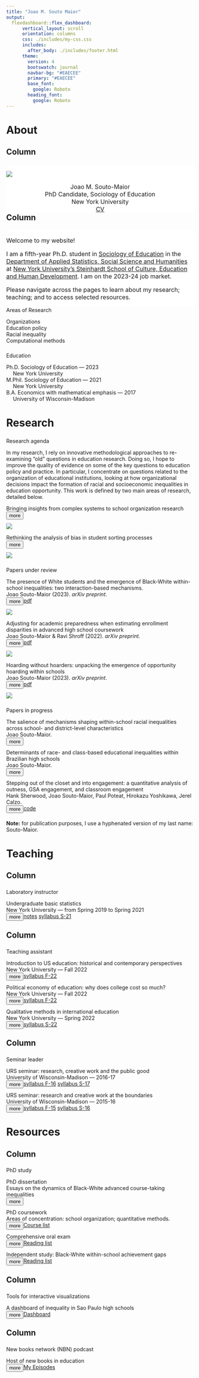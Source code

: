 ```yaml
---
title: "Joao M. Souto Maior"
output: 
  flexdashboard::flex_dashboard:
      vertical_layout: scroll
      orientation: columns
      css: ./includes/my-css.css
      includes:
        after_body: ./includes/footer.html
      theme: 
        version: 4
        bootswatch: journal
        navbar-bg: "#EAECEE"
        primary: "#EAECEE"
        base_font: 
          google: Roboto
        heading_font:
          google: Roboto
---
```





<script>
  
  function readMore1(paper) {
    let dots = document.querySelector(`.cardfig[data-paper="${paper}"] .dots`);
    let moreText = document.querySelector(`.cardfig[data-paper="${paper}"] .more`); 
    let btnText = document.querySelector(`.cardfig[data-paper="${paper}"] .button`);
    
    if (dots.style.display === "none") {
      dots.style.display = "inline";
      btnText.textContent = "more";
      moreText.style.display = "none";
    } else {
      dots.style.display = "none";
      btnText.textContent = "less"; 
      moreText.style.display = "inline";
    }
  }

function readMore5(inprogress) {
  let dots = document.querySelector(`.card[data-inprogress="${inprogress}"] .dots`);
  let moreText = document.querySelector(`.card[data-inprogress="${inprogress}"] .more`); 
  let btnText = document.querySelector(`.card[data-inprogress="${inprogress}"] .button`);
  
  if (dots.style.display === "none") {
    dots.style.display = "inline";
    btnText.textContent = "more";
    moreText.style.display = "none";
  } else {
    dots.style.display = "none";
    btnText.textContent = "less"; 
    moreText.style.display = "inline";
  }
}

function readMore2(course) {
  let dots = document.querySelector(`.card[data-course="${course}"] .dots`);
  let moreText = document.querySelector(`.card[data-course="${course}"] .more`); 
  let btnText = document.querySelector(`.card[data-course="${course}"] .button`);
  
  if (dots.style.display === "none") {
    dots.style.display = "inline";
    btnText.textContent = "more";
    moreText.style.display = "none";
  } else {
    dots.style.display = "none";
    btnText.textContent = "less"; 
    moreText.style.display = "inline";
  }
}

function readMore3(item) {
  let dots = document.querySelector(`.card[data-item="${item}"] .dots`);
  let moreText = document.querySelector(`.card[data-item="${item}"] .more`); 
  let btnText = document.querySelector(`.card[data-item="${item}"] .button`);
  
  if (dots.style.display === "none") {
    dots.style.display = "inline";
    btnText.textContent = "more";
    moreText.style.display = "none";
  } else {
    dots.style.display = "none";
    btnText.textContent = "less"; 
    moreText.style.display = "inline";
  }
}

function readMore4(topic) {
  let dots = document.querySelector(`.card[data-topic="${topic}"] .dots`);
  let moreText = document.querySelector(`.card[data-topic="${topic}"] .more`); 
  let btnText = document.querySelector(`.card[data-topic="${topic}"] .button`);
  
  if (dots.style.display === "none") {
    dots.style.display = "inline";
    btnText.textContent = "more";
    moreText.style.display = "none";
  } else {
    dots.style.display = "none";
    btnText.textContent = "less"; 
    moreText.style.display = "inline";
  }
}


</script>

<link rel="stylesheet" href="https://use.fontawesome.com/releases/v6.4.0/css/all.css" integrity="sha384-hWVjflwFxL6sNzntih27bfxkr27PmbbK/iSvJ+a4+0owXq79v+lsFkW54bOGbiDQ" crossorigin="anonymous">
  
  

About
=====================================

Column {data-width=300}
-------------------------------------

###

<div style="  font-size: 12pt;
  border: 0px solid #3498DB;
  padding: px;
  margin: 0px;
  width: 100%; 
  float: left;
  background-color: white;
  display: block;
  text-align: left;
  break-inside: avoid-column;">
  
<div class="figbox2">
<img src="files/JSM_profile-pic.jpg"/>
</div>
<center>
<p1> 
Joao M. Souto-Maior
</p1> 
<p2> 
<br>
PhD Candidate, Sociology of Education
<br>
 New York University
<br>
<a href="files/JSM_cv.pdf" target="_blank" class = "a2" >CV</a>
<a href="https://github.com/joaosoutomaior/" target="_blank" class = "a2" ><i class="fa-brands fa-github"></i></a>
<a href="https://scholar.google.com/citations?user=z231epEAAAAJ&hl=pt-BR&oi=ao" target="_blank" class = "a2"><i class="fa-solid fa-graduation-cap"></i></a>
</center>
</div>

Column {data-width=700}
-------------------------------------

###

<div style="  font-size: 12pt;
  border: 0px solid #3498DB;
  padding: px;
  margin: 0px;
  width: 100%; 
  float: right;
  background-color: white;
  display: block;
  text-align: left;
  break-inside: avoid-column;">

Welcome to my website!

I am a fifth-year Ph.D. student in [Sociology of Education](https://steinhardt.nyu.edu/programs/sociology-education) in the [Department of Applied Statistics, Social Science and Humanities](https://steinhardt.nyu.edu/departments/applied-statistics-social-science-and-humanities) at [New York University's Steinhardt School of Culture, Education and Human Development](https://steinhardt.nyu.edu/). I am on the 2023-24 job market.

Please navigate across the pages to learn about my research; teaching; and to access selected resources.

</div>

###

<p1>Areas of Research</p1>

<p>
<i class="fa-solid fa-book" style="font-size: 8pt"></i> Organizations
<br>
<i class="fa-solid fa-book" style="font-size: 8pt"></i> Education policy
<br>
<i class="fa-solid fa-book" style="font-size: 8pt"></i> Racial inequality
<br>
<i class="fa-solid fa-book" style="font-size: 8pt"></i> Computational methods
</p>

###

<p1>Education</p1>

<p>
<i class="fa-solid fa-graduation-cap" style="font-size: 8pt"></i> Ph.D. Sociology of Education --- 2023
<br>
<p2>&emsp; New York University</p2>
<br>
<i class="fa-solid fa-graduation-cap" style="font-size: 8pt"></i> M.Phil. Sociology of Education --- 2021
<br>
<p2>&emsp; New York University</p2>
<br>
<i class="fa-solid fa-graduation-cap" style="font-size: 8pt"></i> B.A. Economics with mathematical emphasis --- 2017
<br>
<p2>&emsp; University of Wisconsin-Madison</p2>
</p>

Research 
=====================================

###

<p1>Research agenda</p1>


In my research, I rely on innovative methodological approaches to re-examining “old” questions in education research. Doing so, I hope to improve the quality of evidence on some of the key questions to education policy and practice. In particular, I concentrate on questions related to the organization of educational institutions, looking at how organizational decisions impact the formation of racial and socioeconomic inequalities in education opportunity. This work is defined by two main areas of research, detailed below.

<div class="parentbox">
<div class="cardfig" data-paper="1000">
<titleboxsmall>
<p3><i class="fa-solid fa-circle" style="color:orange; font-size: 9pt"></i> Bringing insights from complex systems to school organization research</p3>
<br>
<left>
<button onclick="readMore1('1000')" class="button" style="float: left">more</button>
</left>
</titleboxsmall>
<br>
<span class="dots"></span><span class="more" style="display: none">
<moredetails>
<br>
Understanding the organizational behavior of schools has long been a challenging task since school’s internal dynamics are shaped by the decisions of and social interactions between multiple actors, such as students, families, administrators and school staff. Because of this dependence on the social dynamics which emerge from interdependent individual action, one of my research focuses is to apply insights from complex systems approaches in innovative and creative ways to address important questions within school organization research.
</moredetails>
</span>
</div>
<div class="figboxsmall">
<img src="files/abm.png"/>
</div>
</div>

<div class="parentbox">
<div class="cardfig" data-paper="1001">
<titleboxsmall>
<p3><i class="fa-solid fa-circle" style="color:green; font-size: 9pt"></i> Rethinking the analysis of bias in student sorting processes</p3>
<br>
<left>
<button onclick="readMore1('1001')" class="button" style="float: left">more</button>
</left>
</titleboxsmall>
<br>
<span class="dots"></span><span class="more" style="display: none">
<moredetails>
<br>
Among the central decisions which educational institutions have to make is the one of sorting students. Schools, for example, often need to decide which students are allowed to: pass courses, advance to subsequent grades; take advanced courses. Similarly, selective institutions (such as selective high schools and selective colleges/universities) need to sort students when making admissions decisions, sorting the pool of applicants into those who are offered admission and those who are not. One of my research focuses is to improve current methodological strategies to examine the possible existence of biases in these sorting processes.
</moredetails>
</span>
</div>
<div class="figboxsmall">
<img src="files/sorting.jpg"/>
</div>
</div>

###

<p1> Papers under review </p1>

<div class="parentbox">
<div class="cardfig" data-paper="1">
<titlebox>
<p3>The presence of White students and the emergence of Black-White within-school inequalities: two interaction-based mechanisms.</p3>
<br>
<me>Joao Souto-Maior</me> (2023). *arXiv preprint*.
<br>
<left>
<button onclick="readMore1('1')" class="button" style="float: left">more</button>
<a href="https://arxiv.org/pdf/2304.04849.pdf" target="_blank" class = "a2">pdf</a>
<i class="fa-solid fa-circle" style="color:orange; font-size: 9pt"></i>
</left>
</titlebox>
<br>
<span class="dots"></span><span class="more" style="display: none">
<moredetails>
<br>
**Abstract:** This article investigates mechanism-based explanations for a well-known empirical pattern in sociology of education, namely, that Black-White unequal access to school resources -- defined as advanced coursework -- is the highest in racially diverse and majority-White schools. Through an empirically calibrated and validated agent-based model, this study explores the dynamics of two qualitatively informed mechanisms, showing (1) that we have reason to believe that the presence of White students in school can influence the emergence of Black-White advanced enrollment disparities and (2) that such influence can represent another possible explanation for the macro-level pattern of interest. Results contribute to current scholarly accounts of within-school inequalities, shedding light into policy strategies to improve the educational experiences of Black students in racially integrated settings.
</moredetails>
</span>
</div>
<div class="figbox">
<img src="files/fig-AE-model-experiment.png"/>
</div>
</div>

<div class="parentbox">
<div class="cardfig" data-paper="2">
<titlebox>
<p3>Adjusting for academic preparedness when estimating enrollment disparities in advanced high school coursework</p3>
<br>
<me>Joao Souto-Maior</me> & Ravi Shroff (2022). *arXiv preprint*.
<br>
<left>
<button onclick="readMore1('2')" class="button" style="float: left">more</button>
<a href="https://arxiv.org/pdf/2306.15075.pdf" target="_blank" class = "a2">pdf</a>
<i class="fa-solid fa-circle" style="color:green; font-size: 9pt"></i>
</left>
</titlebox>
<br>
<span class="dots"></span><span class="more" style="display: none">
<moredetails>
**Abstract:** Whether racial disparities in enrollment in advanced high school coursework can be attributed to differences in prior academic preparation is a central empirical question in sociological research,  with important implications for education policy. 
However, the regression-based approaches to this question that are predominant in the literature suffer significant methodological limitations by implicitly assuming that students are similarly prepared if and only if they have similar values on a selected set of academic background measures.
Here, we provide a general technique to estimate enrollment disparities in advanced coursework between similarly-prepared students of different races that is less vulnerable to these limitations. 
We introduce a novel measure of academic preparedness, a student's *ex-ante* probability of success in the course, directly adjust for this single measure in a regression model of enrollment on race, and assess the robustness of estimated disparities to potential unmeasured confounding. 
We illustrate this approach by analyzing Black-White disparities in AP mathematics enrollment in a large, urban, public school system in the United States.
We find that preexisting differences in academic preparation do not fully explain the under-representation of Black students relative to White students in AP mathematics, and contrast our results with those from traditional approaches.
</moredetails>
</span>
</div>
<div class="figbox">
<img src="files/fig-disparate-impact-models.png"/>
</div>
</div>

<div class="parentbox">
<div class="cardfig" data-paper="3">
<titlebox>
<p3>Hoarding without hoarders: unpacking the emergence of opportunity hoarding within schools</p3>
<br>
<me>Joao Souto-Maior</me> (2023). *arXiv preprint*.
<br>
<left>
<button onclick="readMore1('3')" class="button" style="float: left">more</button>
<a href="https://arxiv.org/pdf/2305.14653.pdf" target="_blank" class = "a2">pdf</a>
<i class="fa-solid fa-circle" style="color:orange; font-size: 9pt"></i>
</left>
</titlebox>
<br> 
<span class="dots"></span><span class="more" style="display: none">
<moredetails>
**Abstract:** Sociologists of education increasingly highlight the role of opportunity hoarding in the formation of Black-White educational inequalities. Informed by this literature, this article unpacks the necessary and sufficient conditions under which the hoarding of educational resources emerges within schools. It develops a qualitatively informed agent-based model which captures Black and White students' competition for a valuable school resource: advanced coursework. In contrast to traditional accounts -- which explain the emergence of hoarding through the actions of Whites that keep valuable resources within White communities -- simulations, perhaps surprisingly, show hoarding to arise even when Whites do not play the role of hoarders of resources. Behind this result is the fact that a structural inequality (i.e., racial differences in social class) -- and not action-driven hoarding -- is the necessary condition for hoarding to emerge. Findings, therefore, illustrate that common action-driven understandings of opportunity hoarding can overlook the structural foundations behind this important phenomenon. Policy implications are discussed.
</moredetails>
</span>
</div>
<div class="figbox">
<img src="files/fig-baseline-effects-colored.png"/>
</div>
</div>


###

<p1> Papers in progress </p1>

<div class="card" data-inprogress="1">
<titlebox>
<p3>The salience of mechanisms shaping within-school racial inequalities across school- and district-level characteristics</p3>
<br>
<me>Joao Souto-Maior.</me>
<br>
<left>
<button onclick="readMore5('1')" class="button" style="float: left">more</button>
<i class="fa-solid fa-circle" style="color:orange; font-size: 9pt"></i>
</left>
</titlebox>
<br> 
<span class="dots"></span><span class="more" style="display: none">
<moredetails>
I explore the school- and district-level characteristics under which the agent-based model constructed in "Black-White advanced enrollment inequalities and the share of White students in school: an agent-based modeling investigation" performs best, providing insights on circumstances under which the inequality-producing mechanisms considered in the model tend to be more salient.
</moredetails>
</span>
</div>

<div class="card" data-inprogress="2">
<titlebox>
<p3>Determinants of race- and class-based educational inequalities within Brazilian high schools</p3>
<br>
<me>Joao Souto-Maior.</me>
<br>
<left>
<button onclick="readMore5('2')" class="button" style="float: left">more</button>
</left>
</titlebox>
<br> 
<span class="dots"></span><span class="more" style="display: none">
<moredetails>
This paper aims at filling the gap of descriptive investigations of within-school educational inequalities in Brazil. Using publicly-available data from national high school exams, I rely on multilevel-models of student performance with school- and race-specific random effects to highlight the school-level factors correlated with within-school inequalities. An ultimate goal of the project is to allow its academic findings to be accessible to the general public---journalists, policymakers and those who wish to invest in better conditions for learning in Brazilian schools. A final product of this work is the publishing of an accessible and interactive dashboard application, which maps race- and class-based within-school inequalities across Brazilian schools, allowing users to gain both a broad and school-specific view of the study's results.
</moredetails>
</span>
</div>

<div class="card" data-inprogress="3">
<titlebox>
<p3>Stepping out of the closet and into engagement: a quantitative analysis of outness, GSA engagement, and classroom engagement</p3>
<br>
Hank Sherwood, <me>Joao Souto-Maior</me>, Paul Poteat, Hirokazu Yoshikawa, Jerel Calzo.
<br>
<left>
<button onclick="readMore5('3')" class="button" style="float: left">more</button> <a href="https://github.com/joaosoutomaior/outness-engagement-GSAs-code" class = "a2" >code</a>
</left>
</titlebox>
<br>
<span class="dots"></span><span class="more" style="display: none">
<moredetails>
Using survey data from Massachusetts, New York paper, and San Diego schools, the project examines the role of gender and sexual outness on student classroom engagement. As a second author, my primary contribution to this project consists of providing a methodological assistance and of developing the code for the data analysis.
</moredetails>
</span>
</div>

###

<p>
**Note:** for publication purposes, I use a hyphenated version of my last name: Souto-Maior.
</p>


Teaching
=====================================

Column 
-------------------------------------

### 

<p1>Laboratory instructor</p1>

<div class="card" data-course="6">
<titlebox>
<p3>Undergraduate basic statistics</p3>
<br>
New York University --- from Spring 2019 to Spring 2021
<br>
<left>
<button onclick="readMore2('6')" class="button" style="float: left" style="float: right">more</button> <a href="https://bookdown.org/joao_msoutomaior/intro-stats-notes" target="_blank" class="a2">notes</a> <a href="files/syllabus_Basic-Stats_Spring2021.pdf" target="_blank" class="a2">syllabus S-21</a> 
</left>
</titlebox>
<br>
<span class="dots"></span><span class="more" style="display: none;">
<moredetails>
This introductory course is designed to prepare undergraduate &
master’s level students to use statistics for data analysis. This course covers descriptive and
inferential statistics; including frequency distributions, graphs, measures of central tendency,
measures of variability, sampling, probability, z-score, the normal distribution, and tests of
hypothesis such as t-tests, ANOVA, linear correlation and regression, and chi-squared analysis.
Effect size, study designs (observational and experimental) and research concepts (association
and causation; confounding and interaction) will also be addressed. The IBM-SPSS software will
be used for data analysis.
</moredetails>
</span>
</div>

Column 
-------------------------------------

### 

<p1>Teaching assistant</p1>

<div class="card" data-course="3">
<titlebox>
<p3>Introduction to US education: historical and contemporary perspectives</p3>
<br>
New York University --- Fall 2022
<br>
<left>
<button onclick="readMore2('3')" class="button" style="float: left" style="float: right">more</button>
<a href="files/syllabus_US-Ed_Fall-2022.pdf" target="_blank" class="a2">syllabus F-22</a>
</left>
</titlebox>
<br>
<span class="dots"></span><span class="more" style="display: none;">
<moredetails>
Throughout the semester we will look at a number of important issues in contemporary US schooling
through the lens of history. How have these issues developed over the last three hundred years? What has changed? Who have the prime change agents been? We will also discuss all of these issues as they are in schools today. What is happening now? What should happen? What are the forces for change—for the better or for worse?
<br>
<br>
For those who are preparing for careers in teaching, or for students who are interested in education as a field of study (who may want to be journalists or researchers or activists in the field), this course should provide important background historical context. For students of history or politics or who bring a general interest to the questions of this course, Introduction to U.S. Education is designed to help us understand current political, pedagogical, and economic debates.
</moredetails>
</span>
</div>

<div class="card" data-course="4">
<titlebox>
<p3>Political economy of education: why does college cost so much?</p3>
<br>
New York University --- Fall 2022
<br>
<left>
<button onclick="readMore2('4')" class="button" style="float: left" style="float: right">more</button>
<a href="files/syllabus_College-Costs_Fall-2022.pdf" target="_blank" class="a2">syllabus F-22</a>
</left>
</titlebox>
<br>
<span class="dots"></span><span class="more" style="display: none;">
<moredetails>
College in the United States is expensive, really expensive. For 2022-23, a 120 credit undergraduate degree costs at least $200,000 at many private elite universities (like NYU) – plus all sorts of miscellaneous fees, lodging and food charges, books and more. Why does it cost so much? Is it a good deal? Why do so many high school students apply to study at such expensive institutions when there are cheaper alternatives available? Who is able to attend, and who is excluded? Why do college costs keep rising so fast? Shouldn’t college be free? The purpose of this course is to provide answers to these kinds of questions. It will introduce students to a range of economic concepts and empirical evidence that speaks to: the value of higher education for individuals and for societies; federal, state, and institutional financial aid policies; university budgets and spending priorities. We will consider individual student, institutional and societal perspectives.
</moredetails>
</span>
</div>

<div class="card" data-course="5">
<titlebox>
<p3>Qualitative methods in international education</p3>
<br>
New York University --- Spring 2022
<br>
<left>
<button onclick="readMore2('5')" class="button" style="float: left" style="float: right">more</button>
<a href="files/syllabus_Qual-Methods_Spring2022.pdf" target="_blank" class="a2">syllabus S-22</a>
</left>
</titlebox>
<br>
<span class="dots"></span><span class="more" style="display: none;">
<moredetails>
This course provides an introduction to qualitative methods that scholars and practitioners use in
international and comparative education and the social sciences more broadly. It is intended to
provide an overview of research design, data collection, and data analysis and presentation most
commonly associated with qualitative research. 
</moredetails>
</span>
</div>

Column 
-------------------------------------

###

<p1>Seminar leader</p1>

<div class="card" data-course="2">
<titlebox>
<p3>URS seminar: research, creative work and the public good</p3>
<br>
University of Wisconsin-Madison --- 2016-17
<br>
<left>
<button onclick="readMore2('2')" class="button" style="float: left" style="float: right">more</button>
<a href="files/syllabus_URS_Fall2016.pdf" target="_blank" class="a2">syllabus F-16</a> 
<a href="files/syllabus_URS_Spring2017.pdf" target="_blank" class="a2">syllabus S-17</a>
</left>
</titlebox>
<br>
<span class="dots"></span><span class="more" style="display: none;">
<moredetails>
The course is designed to introduce students to the practice of research and creative work, and
its implications for society. The course has two components: the work you do as an assistant on
faculty projects, and your participation in the small group seminar. In the school year 2016-17, the
seminar is dedicated to the theme: research, creative work and the public good. We will spend
the year critically exploring this theme across different disciplines, and touching on a range of
societal problems. The theme is to provoke reflection in our research or creative work experiences, and in the
different parts of the world we inhabit. Come prepared to share your thinking on the topics
introduced. Through discussions, activities and assignments you may learn as much from one
another as you learn through your research project.
</moredetails>
</span>
</div>

<div class="card" data-course="1">
<titlebox>
<p3>URS seminar: research and creative work at the boundaries</p3>
<br>
University of Wisconsin-Madison --- 2015-16
<br>
<left>
<button onclick="readMore2('1')" class="button" style="float: left" style="float: right">more</button>
<a href="files/syllabus_URS_Fall2015.pdf" target="_blank" class="a2">syllabus F-15</a> 
<a href="files/syllabus_URS_Spring2016.pdf" target="_blank" class="a2">syllabus S-16</a>
</left>
</titlebox>
<br>
<span class="dots"></span><span class="more" style="display: none;">
<moredetails>
The course is designed to introduce students to the practice of research and creative work,
and its implications for society. The course has two components: the work you do as an
assistant on faculty projects, and your participation in the small group seminar. In the school
year 2015-16, the seminar is dedicated to the theme: research and creative work at the
 boundaries. We will spend the year critically exploring this theme across different disciplines,
and touching on a range of societal problems. The theme is to provoke reflection in our research or creative work experiences, and in the different parts of the world we inhabit. Come prepared to share your thinking on the topics
introduced. Through discussions, activities and assignments you may learn as much from one
another as you learn through your research project.
</moredetails>
</span>
</div>


Resources 
=====================================

Column 
-------------------------------------

###

<p1>PhD study</p1>

<div class="card" data-item="1">
<titlebox>
<p3>PhD dissertation</p3>
<br>
Essays on the dynamics of Black-White advanced course-taking inequalities 
<br>
<left>
<button onclick="readMore3('1')" class="button" style="float: left" style="float: right">more</button>
</left>
</titlebox>
<br>
<span class="dots"></span><span class="more" style="display: none;">
<moredetails>
The purpose of the project is to identify and explore the dynamics of the mechanisms generating Black-White advanced course-taking inequalities within schools. The project constructs a series of qualitatively-informed agent-based models which and explore the conditions which foster/hinder the emergence of these inequalities. Models are empirically calibrated and validated according to national data from American schools.
<br>
<br>
**Committee members**
<br>
- L’Heureux Lewis-McCoy (Chair)
<br>
- Samuel Lucas
<br>
- Erez Hatna
<br>
- Ravi Shroff
<br>
</moredetails>
</span>
</div>

<div class="card" data-item="2">
<titlebox>
<p3>PhD coursework</p3>
<br>
Areas of concentration: school organization; quantitative methods.
<br>
<left>
<button onclick="readMore3('2')" class="button" style="float: left" style="float: right">more</button>
<a href="files/JSM_PhD-coursework.pdf" target="_blank" class="a2">Course list</a> 
</left>
</titlebox>
<br>
<span class="dots"></span><span class="more" style="display: none;">
<moredetails>
Chosen courses result from the required courses for program completion and elective courses chosen together with the PhD advisor.
</moredetails>
</span>
</div>

<div class="card" data-item="3">
<titlebox>
<p3>Comprehensive oral exam</p3>
<br>
<left>
<button onclick="readMore3('3')" class="button" style="float: left" style="float: right">more</button>
<a href="files/JSM_comps-list.pdf" target="_blank" class="a2">Reading list</a> 
</left>
</titlebox>
<br>
<span class="dots"></span><span class="more" style="display: none;">
<moredetails>
The doctoral comprehensive examination in the Sociology of Education program is intended for students to achieve and demonstrate a comprehensive working knowledge of a large subfield of sociology. We trust that the knowledge facilitated by the exam will serve our students well as they write their dissertations and continue into subsequent stages of their careers. The exam consists of an oral examination in two areas: (1) a list of 18 books and articles that our program considers to be foundational to the field of Sociology of Education and (2) approximately 32 additional readings (for a total of approximately 50 readings on the comps list), both theoretical and empirical, in an area of the student’s specialization.
</moredetails>
</span>
</div>

<div class="card" data-item="4">
<titlebox>
<p3>Independent study: Black-White within-school achievement gaps</p3>
<br>
<left>
<button onclick="readMore3('4')" class="button" style="float: left" style="float: right">more</button>
<a href="files/JSM_within-school-gaps-course.pdf" target="_blank" class="a2">Reading list</a>
</left>
</titlebox>
<br>
<span class="dots"></span><span class="more" style="display: none;">
<moredetails>
In this independent study, my goal was to review some of the key explanations for within-school achievement gaps in the sociology of education literature. I am particularly interested in texts discussing how school contexts and school characteristics contribute to or mitigate the production of academic inequality within schools. My literature review focuses on four key themes: (1) peer networks, (2) student course taking, (3) teacher expectations and (4) parental influence.
</moredetails>
</span>
</div>

Column 
-------------------------------------

###

<p1>Tools for interactive visualizations</p1>

<div class="card" data-topic="5">
<titlebox>
<p3>A dashboard of inequality in Sao Paulo high schools</p3>
<br>
<left>
<button onclick="readMore4('5')" class="button" style="float: left" style="float: right">more</button>
<a href="https://joaomsoutomaior.shinyapps.io/SaoPaulo_HighSchools_ENEM2019/" target="_blank" class = "a2">Dashboard</a>
</left>
</titlebox>
<br>
<span class="dots"></span><span class="more" style="display: none;">
</span>
</div>

Column 
-------------------------------------

###

<p1>New books network (NBN) podcast</p1>

<div class="card" data-topic="6">
<titlebox>
<p3>Host of new books in education</p3>
<br>
<left>
<button onclick="readMore4('6')" class="button" style="float: left" style="float: right">more</button>
<a href="https://newbooksnetwork.com/hosts/profile/8b8ec5a3-bdb5-43ca-ada6-3fc2f82f9af5" target="_blank" class="a2">My Episodes</a> 
</left>
</titlebox>
<br>
<span class="dots"></span><span class="more" style="display: none;">
<moredetails>
The [New Books Network](https://newbooksnetwork.com/) is the largest book podcast network in the world, reaching hundreds of thousands of listeners a month and with listeners downloading well over a million NBN episodes each month. The purpose of NBN interviews is to allow authors to tell the audience what they found in their research and what they wrote in their books. It is a wonderful idea, connecting authors with a large audience worldwide, and advancing the broad goal of public education.
</moredetails>
</span>
</div>
